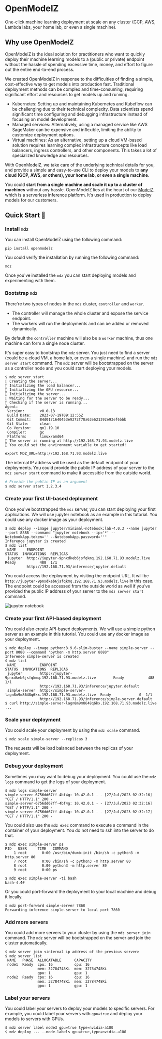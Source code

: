 # OpenModelZ

One-click machine learning deployment at scale on any cluster (GCP, AWS, Lambda labs, your home lab, or even a single machine).

## Why use OpenModelZ

OpenModelZ is the ideal solution for practitioners who want to quickly deploy their machine learning models to a (public or private) endpoint without the hassle of spending excessive time, money, and effort to figure out the entire end-to-end process.

We created OpenModelZ in response to the difficulties of finding a simple, cost-effective way to get models into production fast. Traditional deployment methods can be complex and time-consuming, requiring significant effort and resources to get models up and running.

- Kubernetes: Setting up and maintaining Kubernetes and Kubeflow can be challenging due to their technical complexity. Data scientists spend significant time configuring and debugging infrastructure instead of focusing on model development.
- Managed services: Alternatively, using a managed service like AWS SageMaker can be expensive and inflexible, limiting the ability to customize deployment options.
- Virtual machines: As an alternative, setting up a cloud VM-based solution requires learning complex infrastructure concepts like load balancers, ingress controllers, and other components. This takes a lot of specialized knowledge and resources.

With OpenModelZ, we take care of the underlying technical details for you, and provide a simple and easy-to-use CLI to deploy your models to **any cloud (GCP, AWS, or others), your home lab, or even a single machine**.

You could **start from a single machine and scale it up to a cluster of machines** without any hassle. OpenModelZ lies at the heart of our [ModelZ](https://modelz.ai), which is a serverless inference platform. It's used in production to deploy models for our customers.

## Quick Start 🚀

### Install `mdz`

You can install OpenModelZ using the following command:

```text copy
pip install openmodelz
```

You could verify the installation by running the following command:

```text copy
mdz
```

Once you've installed the `mdz` you can start deploying models and experimenting with them.

### Bootstrap `mdz`


<Callout type="info" emoji="ℹ️">

There're two types of nodes in the `mdz` cluster, `controller` and `worker`. 
- The controller will manage the whole cluster and expose the service endpoint.
- The workers will run the deployments and can be added or removed dynamically.

By default the `controller` machine will also be a `worker` machine, thus one machine can form a single node cluster.

</Callout>

It's super easy to bootstrap the `mdz` server. You just need to find a server (could be a cloud VM, a home lab, or even a single machine) and run the `mdz server start` command. The `mdz` server will be bootstrapped on the server as a controller node and you could start deploying your models.

```
$ mdz server start
🚧 Creating the server...
🚧 Initializing the load balancer...
🚧 Initializing the GPU resource...
🚧 Initializing the server...
🚧 Waiting for the server to be ready...
🐋 Checking if the server is running...
Agent:
 Version:       v0.0.13
 Build Date:    2023-07-19T09:12:55Z
 Git Commit:    84d0171640453e9272f78a63e621392e93ef6bbb
 Git State:     clean
 Go Version:    go1.19.10
 Compiler:      gc
 Platform:      linux/amd64
🐳 The server is running at http://192.168.71.93.modelz.live
🎉 You could set the environment variable to get started!

export MDZ_URL=http://192.168.71.93.modelz.live
```

The internal IP address will be used as the default endpoint of your deployments. You could provide the public IP address of your server to the `mdz server start` command to make it accessible from the outside world.

```bash
# Provide the public IP as an argument
$ mdz server start 1.2.3.4
```

### Create your first UI-based deployment

Once you've bootstrapped the `mdz` server, you can start deploying your first applications. We will use jupyter notebook as an example in this tutorial. You could use any docker image as your deployment.

```text
$ mdz deploy --image jupyter/minimal-notebook:lab-4.0.3 --name jupyter --port 8888 --command "jupyter notebook --ip='*' --NotebookApp.token='' --NotebookApp.password=''"
Inference jupyter is created
$ mdz list
 NAME     ENDPOINT                                                   STATUS  INVOCATIONS  REPLICAS
 jupyter  http://jupyter-9pnxdkeb6jsfqkmq.192.168.71.93.modelz.live  Ready           488  1/1
          http://192.168.71.93/inference/jupyter.default                                                                         
```

You could access the deployment by visiting the endpoint URL. It will be `http://jupyter-9pnxdkeb6jsfqkmq.192.168.71.93.modelz.live` in this case. The endpoint could be accessed from the outside world as well if you've provided the public IP address of your server to the `mdz server start` command. 

![jupyter notebook](./images/jupyter.png)

### Create your first API-based deployment

You could also create API-based deployments. We will use a simple python server as an example in this tutorial. You could use any docker image as your deployment.

```text
$ mdz deploy --image python:3.9.6-slim-buster --name simple-server --port 8080 --command "python -m http.server 8080"
Inference simple-server is created
$ mdz list
 NAME           ENDPOINT                                                         STATUS  INVOCATIONS  REPLICAS 
 jupyter        http://jupyter-9pnxdkeb6jsfqkmq.192.168.71.93.modelz.live        Ready           488  1/1      
                http://192.168.71.93/inference/jupyter.default                                                 
 simple-server  http://simple-server-lagn8m9m8648q6kx.192.168.71.93.modelz.live  Ready             0  1/1      
                http://192.168.71.93/inference/simple-server.default                                           
$ curl http://simple-server-lagn8m9m8648q6kx.192.168.71.93.modelz.live
...
```

### Scale your deployment

You could scale your deployment by using the `mdz scale` command.

```text /scale/
$ mdz scale simple-server --replicas 3
```

The requests will be load balanced between the replicas of your deployment.

### Debug your deployment

Sometimes you may want to debug your deployment. You could use the `mdz logs` command to get the logs of your deployment.

```text /logs/
$ mdz logs simple-server
simple-server-6756dd67ff-4bf4g: 10.42.0.1 - - [27/Jul/2023 02:32:16] "GET / HTTP/1.1" 200 -
simple-server-6756dd67ff-4bf4g: 10.42.0.1 - - [27/Jul/2023 02:32:16] "GET / HTTP/1.1" 200 -
simple-server-6756dd67ff-4bf4g: 10.42.0.1 - - [27/Jul/2023 02:32:17] "GET / HTTP/1.1" 200 -
```

You could also use the `mdz exec` command to execute a command in the container of your deployment. You do not need to ssh into the server to do that.

```text /exec/
$ mdz exec simple-server ps
PID   USER     TIME   COMMAND
    1 root       0:00 /usr/bin/dumb-init /bin/sh -c python3 -m http.server 80
    7 root       0:00 /bin/sh -c python3 -m http.server 80
    8 root       0:00 python3 -m http.server 80
    9 root       0:00 ps
```

```text /exec/
$ mdz exec simple-server -ti bash
bash-4.4# 
```

Or you could port-forward the deployment to your local machine and debug it locally.

```text /port-forward/
$ mdz port-forward simple-server 7860
Forwarding inference simple-server to local port 7860
```

### Add more servers

You could add more servers to your cluster by using the `mdz server join` command. The `mdz` server will be bootstrapped on the server and join the cluster automatically.

```text /join/
$ mdz server join <internal ip address of the previous server>
$ mdz server list
 NAME   PHASE  ALLOCATABLE      CAPACITY        
 node1  Ready  cpu: 16          cpu: 16         
               mem: 32784748Ki  mem: 32784748Ki 
               gpu: 1           gpu: 1      
 node2  Ready  cpu: 16          cpu: 16         
               mem: 32784748Ki  mem: 32784748Ki 
               gpu: 1           gpu: 1      
```

### Label your servers

You could label your servers to deploy your models to specific servers. For example, you could label your servers with `gpu=true` and deploy your models to servers with GPUs.

```text /--node-labels gpu=true,type=nvidia-a100/
$ mdz server label node3 gpu=true type=nvidia-a100
$ mdz deploy ... --node-labels gpu=true,type=nvidia-a100
```

